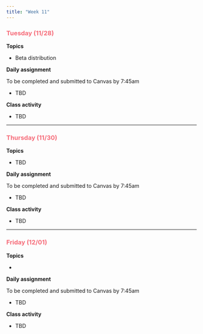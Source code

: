 ```yaml
---
title: "Week 11"
---
```


::: {style="color: #F66D7A"}
### Tuesday (11/28)
:::

**Topics**

-   Beta distribution

**Daily assignment**

To be completed and submitted to Canvas by 7:45am

-   TBD

**Class activity**

-   TBD

------------------------------------------------------------------------

::: {style="color: #F66D7A"}
### Thursday (11/30)
:::

**Topics**

-   TBD

**Daily assignment**

To be completed and submitted to Canvas by 7:45am

-   TBD

**Class activity**

-   TBD

------------------------------------------------------------------------

::: {style="color: #F66D7A"}
### Friday (12/01)
:::

**Topics**

-   

**Daily assignment**

To be completed and submitted to Canvas by 7:45am

-   TBD

**Class activity**

-   TBD
